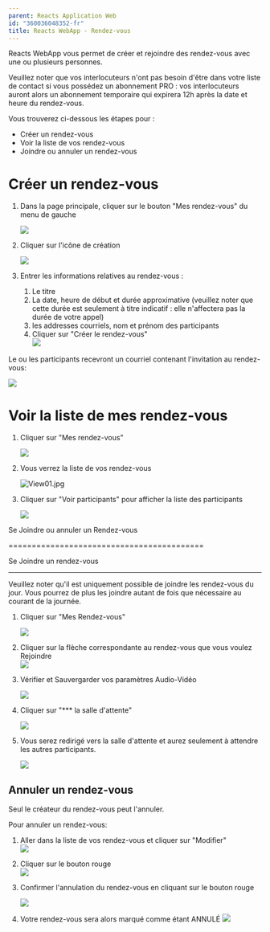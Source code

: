 ```yaml
---
parent: Reacts Application Web
id: "360036048352-fr"
title: Reacts WebApp - Rendez-vous
---
```

Reacts WebApp vous permet de créer et rejoindre des rendez-vous avec une ou plusieurs personnes.

Veuillez noter que vos interlocuteurs n'ont pas besoin d'être dans votre liste de contact si vous possédez un abonnement PRO : vos interlocuteurs auront alors un abonnement temporaire qui expirera 12h après la date et heure du rendez-vous.

  
Vous trouverez ci-dessous les étapes pour :

*   Créer un rendez-vous
*   Voir la liste de vos rendez-vous
*   Joindre ou annuler un rendez-vous

Créer un rendez-vous
====================

1.  Dans la page principale, cliquer sur le bouton "Mes rendez-vous" du menu de gauche  
      
    ![](@assets/attachments/9777615588381.png)
      
    
2.  Cliquer sur l'icône de création  
      
    ![](@assets/attachments/9777636586013.png)
      
    
3.  Entrer les informations relatives au rendez-vous :
    1.  Le titre
    2.  La date, heure de début et durée approximative (veuillez noter que cette durée est seulement à titre indicatif : elle n'affectera pas la durée de votre appel)
    3.  les addresses courriels, nom et prénom des participants
    4.  Cliquer sur "Créer le rendez-vous"  
        ![](@assets/attachments/9777618309917.png)

Le ou les participants recevront un courriel contenant l'invitation au rendez-vous:  
  

![](@assets/attachments/9777686238109.png)

Voir la liste de mes rendez-vous
================================

1.  Cliquer sur "Mes rendez-vous"  
      
    ![](@assets/attachments/9777639443741.png)
      
    
2.  Vous verrez la liste de vos rendez-vous  
      
    ![View01.jpg](@assets/attachments/View01.jpg)
      
    
3.  Cliquer sur "Voir participants" pour afficher la liste des participants  
      
    ![](@assets/attachments/9777691173405.png)

Se Joindre ou annuler un Rendez-vous  
  

==========================================

Se Joindre un rendez-vous  
  

-------------------------------

Veuillez noter qu'il est uniquement possible de joindre les rendez-vous du jour. Vous pourrez de plus les joindre autant de fois que nécessaire au courant de la journée.

1.  Cliquer sur "Mes Rendez-vous"  
      
    ![](@assets/attachments/9777639661981.png)
      
    
2.  Cliquer sur la flèche correspondante au rendez-vous que vous voulez Rejoindre  
    ![](@assets/attachments/9777688658077.png)
      
    
3.  Vérifier et Sauvergarder vos paramètres Audio-Vidéo  
      
    ![](@assets/attachments/9777678998685.png)
      
    
4.  Cliquer sur "\*\*\* la salle d'attente"  
      
    ![](@assets/attachments/9777683034525.png)
      
    
5.  Vous serez redirigé vers la salle d'attente et aurez seulement à attendre les autres participants.  
      
    ![](@assets/attachments/9777792514589.png)

Annuler un rendez-vous
----------------------

Seul le créateur du rendez-vous peut l'annuler.

Pour annuler un rendez-vous:

1.  Aller dans la liste de vos rendez-vous et cliquer sur "Modifier"  
    ![](@assets/attachments/9777796621853.png)
      
    
2.  Cliquer sur le bouton rouge  
    ![](@assets/attachments/9777797112093.png)
      
    
3.  Confirmer l'annulation du rendez-vous en cliquant sur le bouton rouge  
      
    ![](@assets/attachments/9777797766557.png)
      
    
4.  Votre rendez-vous sera alors marqué comme étant ANNULÉ
    ![](@assets/attachments/9777836123421.png)
